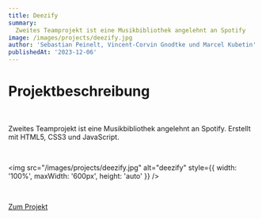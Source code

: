 ```yaml
---
title: Deezify
summary:
  Zweites Teamprojekt ist eine Musikbibliothek angelehnt an Spotify
image: /images/projects/deezify.jpg
author: 'Sebastian Peinelt, Vincent-Corvin Gnodtke und Marcel Kubetin'
publishedAt: '2023-12-06'
---
```


# Projektbeschreibung

<br />

Zweites Teamprojekt ist eine Musikbibliothek angelehnt an Spotify. Erstellt mit HTML5, CSS3 und JavaScript.

<br />

<img src="/images/projects/deezify.jpg" alt="deezify" style={{ width: '100%', maxWidth: '600px', height: 'auto' }} />

<br />

<a href="https://github.com/Marcel0906/Spotify-Klon-Deezify" target="_blank" rel="noopener noreferrer">Zum Projekt</a>
